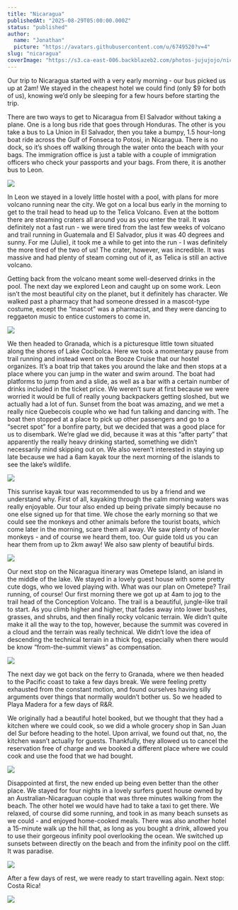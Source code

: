```yaml
---
title: "Nicaragua"
publishedAt: "2025-08-29T05:00:00.000Z"
status: "published"
author:
  name: "Jonathan"
  picture: "https://avatars.githubusercontent.com/u/6749520?v=4"
slug: "nicaragua"
coverImage: "https://s3.ca-east-006.backblazeb2.com/photos-jujujojo/nicaragua/d85fb724-148d-428c-b9b7-5a9de33cf0c6.jpeg"
---
```


Our trip to Nicaragua started with a very early morning - our bus picked us up at 2am! We stayed in the cheapest hotel we could find (only $9 for both of us), knowing we’d only be sleeping for a few hours before starting the trip.

There are two ways to get to Nicaragua from El Salvador without taking a plane. One is a long bus ride that goes through Honduras. The other is you take a bus to La Union in El Salvador, then you take a bumpy, 1.5 hour-long boat ride across the Gulf of Fonseca to Potosi, in Nicaragua. There is no dock, so it’s shoes off walking through the water onto the beach with your bags. The immigration office is just a table with a couple of immigration officers who check your passports and your bags. From there, it is another bus to Leon.

![](https://s3.ca-east-006.backblazeb2.com/photos-jujujojo/nicaragua/a9bd492e-8f09-439c-ae83-dc0a40b31679.jpeg)

In Leon we stayed in a lovely little hostel with a pool, with plans for more volcano running near the city. We got on a local bus early in the morning to get to the trail head to head up to the Telica Volcano. Even at the bottom there are steaming craters all around you as you enter the trail. It was definitely not a fast run - we were tired from the last few weeks of volcano and trail running in Guatemala and El Salvador, plus it was 40 degrees and sunny. For me (Julie), it took me a while to get into the run - I was definitely the more tired of the two of us! The crater, however, was incredible. It was massive and had plenty of steam coming out of it, as Telica is still an active volcano.

Getting back from the volcano meant some well-deserved drinks in the pool. The next day we explored Leon and caught up on some work. Leon isn’t the most beautiful city on the planet, but it definitely has character. We walked past a pharmacy that had someone dressed in a mascot-type costume, except the “mascot” was a pharmacist, and they were dancing to reggaeton music to entice customers to come in.

![](https://s3.ca-east-006.backblazeb2.com/photos-jujujojo/nicaragua/IMG_6928.jpeg)

We then headed to Granada, which is a picturesque little town situated along the shores of Lake Cocibolca. Here we took a momentary pause from trail running and instead went on the Booze Cruise that our hostel organizes. It’s a boat trip that takes you around the lake and then stops at a place where you can jump in the water and swim around. The boat had platforms to jump from and a slide, as well as a bar with a certain number of drinks included in the ticket price. We weren’t sure at first because we were worried it would be full of really young backpackers getting sloshed, but we actually had a lot of fun. Sunset from the boat was amazing, and we met a really nice Quebecois couple who we had fun talking and dancing with. The boat then stopped at a place to pick up other passengers and go to a “secret spot” for a bonfire party, but we decided that was a good place for us to disembark. We’re glad we did, because it was at this “after party” that apparently the really heavy drinking started, something we didn’t necessarily mind skipping out on. We also weren’t interested in staying up late because we had a 6am kayak tour the next morning of the islands to see the lake’s wildlife.

![](https://s3.ca-east-006.backblazeb2.com/photos-jujujojo/nicaragua/IMG_6975.jpeg)

This sunrise kayak tour was recommended to us by a friend and we understand why. First of all, kayaking through the calm morning waters was really enjoyable. Our tour also ended up being private simply because no one else signed up for that time. We chose the early morning so that we could see the monkeys and other animals before the tourist boats, which come later in the morning, scare them all away. We saw plenty of howler monkeys - and of course we heard them, too. Our guide told us you can hear them from up to 2km away! We also saw plenty of beautiful birds.

![](https://s3.ca-east-006.backblazeb2.com/photos-jujujojo/nicaragua/IMG_6987.jpeg)

Our next stop on the Nicaragua itinerary was Ometepe Island, an island in the middle of the lake. We stayed in a lovely guest house with some pretty cute dogs, who we loved playing with. What was our plan on Ometepe? Trail running, of course! Our first morning there we got up at 4am to jog to the trail head of the Conception Volcano. The trail is a beautiful, jungle-like trail to start. As you climb higher and higher, that fades away into lower bushes, grasses, and shrubs, and then finally rocky volcanic terrain. We didn’t quite make it all the way to the top, however, because the summit was covered in a cloud and the terrain was really technical. We didn’t love the idea of descending the technical terrain in a thick fog, especially when there would be know “from-the-summit views” as compensation.

![](https://s3.ca-east-006.backblazeb2.com/photos-jujujojo/nicaragua/IMG_7027.jpeg)

The next day we got back on the ferry to Granada, where we then headed to the Pacific coast to take a few days break. We were feeling pretty exhausted from the constant motion, and found ourselves having silly arguments over things that normally wouldn’t bother us. So we headed to Playa Madera for a few days of R&R.

We originally had a beautiful hotel booked, but we thought that they had a kitchen where we could cook, so we did a whole grocery shop in San Juan del Sur before heading to the hotel. Upon arrival, we found out that, no, the kitchen wasn’t actually for guests. Thankfully, they allowed us to cancel the reservation free of charge and we booked a different place where we could cook and use the food that we had bought.

![](https://s3.ca-east-006.backblazeb2.com/photos-jujujojo/nicaragua/IMG_7085.jpeg)

Disappointed at first, the new ended up being even better than the other place. We stayed for four nights in a lovely surfers guest house owned by an Australian-Nicaraguan couple that was three minutes walking from the beach. The other hotel we would have had to take a taxi to get there. We relaxed, of course did some running, and took in as many beach sunsets as we could - and enjoyed home-cooked meals. There was also another hotel a 15-minute walk up the hill that, as long as you bought a drink, allowed you to use their gorgeous infinity pool overlooking the ocean. We switched up sunsets between directly on the beach and from the infinity pool on the cliff. It was paradise.

![](https://s3.ca-east-006.backblazeb2.com/photos-jujujojo/nicaragua/IMG_7106.jpeg)

After a few days of rest, we were ready to start travelling again. Next stop: Costa Rica!

![](https://s3.ca-east-006.backblazeb2.com/photos-jujujojo/nicaragua/IMG_7123.jpeg)